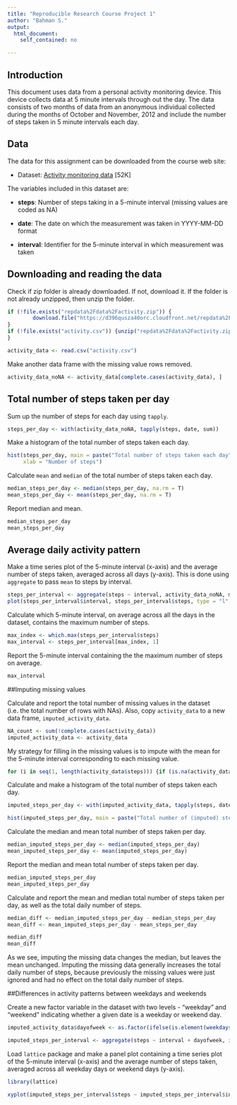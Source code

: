 ---
title: "Reproducible Research Course Project 1"
author: "Bahman S."
output: 
  html_document: 
    self_contained: no

---

## Introduction
This document uses data from a personal activity monitoring device. This device collects data at 5 minute intervals through out the day. The data consists of two months of data from an anonymous individual collected during the months of October and November, 2012 and include the number of steps taken in 5 minute intervals each day.

## Data 
The data for this assignment can be downloaded from the course web site:

* Dataset: [Activity monitoring data](https://d396qusza40orc.cloudfront.net/repdata%2Fdata%2Factivity.zip) [52K]

The variables included in this dataset are:

* **steps**: Number of steps taking in a 5-minute interval (missing values are coded as NA)

* **date**: The date on which the measurement was taken in YYYY-MM-DD format

* **interval**: Identifier for the 5-minute interval in which measurement was taken

## Downloading and reading the data

Check if zip folder is already downloaded. If not, download it. If the folder is not already unzipped, then unzip the folder.

```{r}
if (!file.exists("repdata%2Fdata%2Factivity.zip")) {
        download.file("https://d396qusza40orc.cloudfront.net/repdata%2Fdata%2Factivity.zip", "repdata%2Fdata%2Factivity.zip")
}
if (!file.exists("activity.csv")) {unzip("repdata%2Fdata%2Factivity.zip")
}

activity_data <- read.csv("activity.csv")

```
Make another data frame with the missing value rows removed.
```{r}
activity_data_noNA <- activity_data[complete.cases(activity_data), ]

```
## Total number of steps taken per day
Sum up the number of steps for each day using `tapply`.
```{r}
steps_per_day <- with(activity_data_noNA, tapply(steps, date, sum))
```
Make a histogram of the total number of steps taken each day.
```{r}
hist(steps_per_day, main = paste("Total number of steps taken each day"), col = "green", 
     xlab = "Number of steps")
```

Calculate `mean` and `median` of the total number of steps taken each day.
```{r}
median_steps_per_day <- median(steps_per_day, na.rm = T)
mean_steps_per_day <- mean(steps_per_day, na.rm = T)
```
Report median and mean.
```{r}
median_steps_per_day
mean_steps_per_day
```


## Average daily activity pattern
Make a time series plot of the 5-minute interval (x-axis) and the average number of steps taken, averaged across all days (y-axis). This is done using `aggregate` to pass `mean` to steps by interval.
```{r}
steps_per_interval <- aggregate(steps ~ interval, activity_data_noNA, mean)
plot(steps_per_interval$interval, steps_per_interval$steps, type = "l", xlab = "Interval", ylab = "Number of steps", main = "Average Number of Steps per Day by Interval")
```

Calculate which 5-minute interval, on average across all the days in the dataset, contains the maximum number of steps.
```{r}
max_index <- which.max(steps_per_interval$steps)
max_interval <- steps_per_interval[max_index, 1]
```
Report the 5-minute interval containing the the maximum number of steps on average.
```{r}
max_interval
```

##Imputing missing values

Calculate and report the total number of missing values in the dataset (i.e. the total number of rows with NAs). Also, copy `activity_data` to a new data frame, `imputed_activity_data`.
```{r}
NA_count <- sum(!complete.cases(activity_data))
imputed_activity_data <- activity_data
```

My strategy for filling in the missing values is to impute with the mean for the 5-minute interval corresponding to each missing value.
```{r}
for (i in seq(1, length(activity_data$steps))) {if (is.na(activity_data$steps[i])) { imputed_activity_data$steps[i] <- steps_per_interval[which(steps_per_interval$interval == activity_data$interval[i]), 2]}}
```

Calculate and make a histogram of the total number of steps taken each day. 
```{r}
imputed_steps_per_day <- with(imputed_activity_data, tapply(steps, date, sum))

hist(imputed_steps_per_day, main = paste("Total number of (imputed) steps taken each day"), col = "red", xlab = "Number of (imputed) steps")
```

Calculate the median and mean total number of steps taken per day. 
```{r}
median_imputed_steps_per_day <- median(imputed_steps_per_day)
mean_imputed_steps_per_day <- mean(imputed_steps_per_day)
```

Report the median and mean total number of steps taken per day. 
```{r}
median_imputed_steps_per_day
mean_imputed_steps_per_day
```
Calculate and report the mean and median total number of steps taken per day, as well as the total daily number of steps.
```{r}
median_diff <- median_imputed_steps_per_day - median_steps_per_day
mean_diff <- mean_imputed_steps_per_day - mean_steps_per_day
```

```{r}
median_diff
mean_diff
```

As we see, imputing the missing data changes the median, but leaves the mean unchanged. Imputing the missing data generally increases the total daily number of steps, because previously the missing values were just ignored and had no effect on the total daily number of steps.



##Differences in activity patterns between weekdays and weekends


Create a new factor variable in the dataset with two levels - "weekday" and "weekend" indicating whether a given date is a weekday or weekend day.
```{r}
imputed_activity_data$dayofweek <- as.factor(ifelse(is.element(weekdays(as.Date(imputed_activity_data$date)), c("Monday", "Tuesday", "Wednesday", "Thursday", "Friday")), "weekday", "weekend"))

imputed_steps_per_interval <- aggregate(steps ~ interval + dayofweek, imputed_activity_data, mean)
```

Load `lattice` package and make a panel plot containing a time series plot of the 5-minute interval (x-axis) and the average number of steps taken, averaged across all weekday days or weekend days (y-axis). 

```{r}
library(lattice)

xyplot(imputed_steps_per_interval$steps ~ imputed_steps_per_interval$interval | imputed_steps_per_interval$dayofweek, main = "Average steps per day by interval", xlab = "Interval", ylab = "Steps", layout = c(1, 2), type = "l")
```






